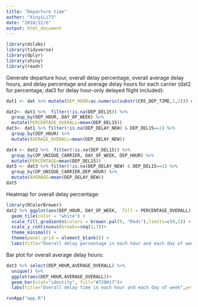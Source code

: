 ```yaml
---
title: "Departure time"
author: "XinyiLi73"
date: "2018/12/6"
output: html_document
---
```

```r
library(dslabs)
library(tidyverse)
library(dplyr)
library(shiny)
library(readr)

```

Generate departure hour, overall delay percentage, overall average delay hours, and delay percentage and average delay hours for each carrier (dat2 for percentage, dat3 for delay hour-only delayed flight included):
```r
dat1 <- dat %>% mutate(DEP_HOUR=as.numeric(substr(CRS_DEP_TIME,1,2))) ## departure hour extraction wrong

dat2<- dat1 %>%  filter(!is.na(DEP_DEL15)) %>%
  group_by(DEP_HOUR, DAY_OF_WEEK) %>%
  mutate(PERCENTAGE_OVERALL=mean(DEP_DEL15))
dat3<- dat1 %>% filter(!is.na(DEP_DELAY_NEW) & DEP_DEL15==1) %>%
  group_by(DEP_HOUR) %>%
  mutate(AVERAGE_OVERALL=mean(DEP_DELAY_NEW))

dat4 <- dat2 %>%  filter(!is.na(DEP_DEL15)) %>%
  group_by(OP_UNIQUE_CARRIER, DAY_OF_WEEK, DEP_HOUR) %>%
  mutate(PERCENTAGE=mean(DEP_DEL15))
dat5 <- dat3 %>% filter(!is.na(DEP_DELAY_NEW) & DEP_DEL15==1) %>%
  group_by(OP_UNIQUE_CARRIER,DEP_HOUR) %>%
  mutate(AVERAGE=mean(DEP_DELAY_NEW))
dat5
```

Heatmap for overall delay percentage:
```r
library(RColorBrewer)
dat2 %>% ggplot(aes(DEP_HOUR, DAY_OF_WEEK,  fill = PERCENTAGE_OVERALL)) +
  geom_tile(color = "white") +
  scale_fill_gradientn(colors = brewer.pal(9, "Reds"),limits=c(0,1)) +
  scale_y_continuous(breaks=seq(1,7))+
  theme_minimal() +  
  theme(panel.grid = element_blank()) +
  labs(title="Overall delay percentage in each hour and each day of week",y="Day of week",x="Departure hour")
```

Bar plot for overall average delay hours:
```r
dat3 %>% select(DEP_HOUR,AVERAGE_OVERALL) %>%
  unique() %>%
  ggplot(aes(DEP_HOUR,AVERAGE_OVERALL))+
  geom_bar(stat="identity", fill="#720017")+
  labs(title="Overall delay time in each hour and each day of week",y="Average delay time (minutes)",x="Departure hour")
```


```r
runApp("app.R")
```


